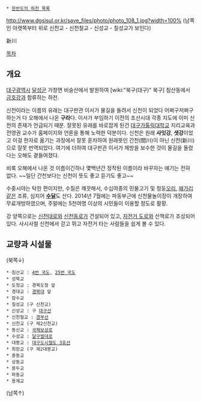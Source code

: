  * [[한반도의 하천 목록]]

http://www.dgsisul.or.kr/save_files/photo/photo_108_1.jpg?width=100% 
(남쪽인 아랫쪽부터 위로 신천교 - 신천철교 - 신성교 - 칠성교가 보인다)

新川

[[목차]]
== 개요 ==
[[대구광역시]] [[달성군]] 가창면 비슬산에서 발원하여 [wiki:"북구(대구)" 북구] 침산동에서 [[금호강]]과 합류하는 하천.

신천이라는 이름의 유래는 대구판관 이서가 물길을 돌려서 신천이 되었다 어쩌구저쩌구 하는거 다 오해에서 나온 '''구라'''다. 이서가 부임하기 이전의 조선시대 각종 지도에 이미 신천의 존재가 언급되기 때문. 잘못된 유래를 바로잡게 된건 [[대구가톨릭대학교]] 지리교육과 전영권 교수가 홈페이지와 언론을 통해 노력한 덕분이다. 신천은 원래 '''사잇강''', '''샛강'''이었고 이걸 한자로 옮기는 과정에서 잘못 훈차하여 원래뜻인 간천(間川)이 아닌 신천(新川)으로 잘못 번역되었다. 여기에 더하여 대구판관 이서가 제방을 보수한 것이 물길을 돌렸다는 오해도 곁들여졌다.

비록 오해에서 나온 것 이름이긴하나 몇백년간 정착된 이름이라 바꾸자는 얘기는 전혀 없다. ~~일단 간천보다는 신천이 뜻도 좋고 듣기도 좋고~~

수중시야는 탁한 편이지만, 수질은 깨끗해서, 수십여종의 민물고기 및 청둥[[오리]], [[왜가리]]같은 조류, 심지어 '''[[수달]]'''도 산다. 2014년 7월에는 파동부근에 신천물놀이장이 개장하여 무료개방하였으며, 주말에는 5천여명 이상의 시민들이 이용할 정도로 활황.

강 양쪽으로는 [[신천대로]]와 [[신천동로]]가 건설되어 있고, [[자전거/도로/목록#s-2.3|자전거 도로]]와 산책로가 조성되어 있다. 사시사철 신천에서 걷고 뛰고 자전거 타는 사람들을 쉽게 볼 수 있다.

== 교량과 시설물 ==
(북쪽↓)
 * 침산교 : [[4번 국도]], [[25번 국도]]
 * 성북교
 * 도청교 : 경북도청 앞
 * 경대교 : [[경북대]] 앞
 * 잠수교
 * 칠성교 (구 신천교)
 * 신성교 : 구 [[대구선]]
 * 신천철교 : [[경부선]]
 * 신천교 (구 제2신천교)
 * 동신교 : [[국채보상로]]
 * 수성교 : [[달구벌대로]]
 * 대봉교 : [[대구도시철도 3호선]]
 * 희망교 (구 제2대봉교)
 * 중동교
 * 상동교
 * 용두교
 * 파동교
 * 용계교
(남쪽↑)



